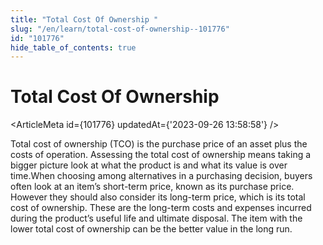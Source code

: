 ```yaml
---
title: "Total Cost Of Ownership "
slug: "/en/learn/total-cost-of-ownership--101776"
id: "101776"
hide_table_of_contents: true
---
```



# Total Cost Of Ownership 

<ArticleMeta id={101776} updatedAt={'2023-09-26 13:58:58'} />
<div className='border-solid border-b border-t-0 my-4 border-[var(--ifm-color-gray-300)]' />

Total cost of ownership (TCO) is the purchase price of an asset plus the costs of operation. Assessing the total cost of ownership means taking a bigger picture look at what the product is and what its value is over time.When choosing among alternatives in a purchasing decision, buyers often look at an item’s short-term price, known as its purchase price. However they should also consider its long-term price, which is its total cost of ownership. These are the long-term costs and expenses incurred during the product’s useful life and ultimate disposal. The item with the lower total cost of ownership can be the better value in the long run.
